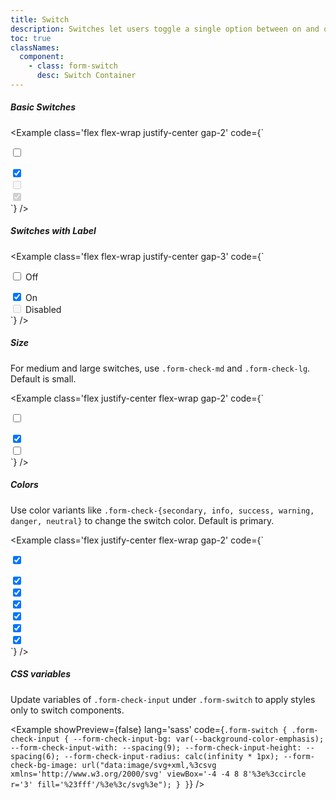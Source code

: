 ```yaml
---
title: Switch
description: Switches let users toggle a single option between on and off states, often used for settings and preferences.
toc: true
classNames:
  component:
    - class: form-switch
      desc: Switch Container
---
```


##### Basic Switches

<Example class='flex flex-wrap justify-center gap-2' code={`<div for="switchDefault" class="form-switch">
    <input class="form-check-input" type="checkbox" value="" id="switchDefault" />
  </div>
  <div for="switchChecked" class="form-switch">
    <input class="form-check-input" type="checkbox" value="" id="switchChecked" checked />
  </div>
  <div for="switchDisabled" class="form-switch">
    <input class="form-check-input" type="checkbox" value="" id="switchDisabled" disabled />
  </div>
  <div for="switchCheckedDisabled" class="form-switch">
    <input class="form-check-input" type="checkbox" value="" id="switchCheckedDisabled" disabled checked />
  </div>`} />

##### Switches with Label

<Example class='flex flex-wrap justify-center gap-3' code={`<div for="switchLabel" class="form-check form-switch">
    <input class="form-check-input" type="checkbox" value="" id="switchLabel" />
    <label for="switchLabel" class="form-check-label">Off</label>
  </div>
  <div for="switchCheckedLabel" class="form-check form-switch">
    <input class="form-check-input" type="checkbox" value="" id="switchCheckedLabel" checked />
    <label for="switchCheckedLabel" class="form-check-label">On</label>
  </div>
  <div for="switchDisabledLabel" class="form-check form-switch">
    <input class="form-check-input" type="checkbox" value="" id="switchDisabledLabel" disabled />
    <label for="switchDisabledLabel" class="form-check-label">Disabled</label>
  </div>`} />

##### Size

For medium and large switches, use `.form-check-md` and `.form-check-lg`. Default is small.

<Example class='flex justify-center flex-wrap gap-2' code={`<div for="switchSmall" class="form-switch">
    <input class="form-check-input form-check-sm" type="checkbox" value="" id="switchSmall" />
  </div>
  <div for="switchMedium" class="form-switch">
    <input class="form-check-input" type="checkbox" value="" id="switchMedium" checked />
  </div>
  <div for="switchLarge" class="form-switch">
    <input class="form-check-input form-check-lg" type="checkbox" value="" id="switchLarge" />
  </div>`} />

##### Colors

Use color variants like `.form-check-{secondary, info, success, warning, danger, neutral}` to change the switch color. Default is primary.

<Example class='flex justify-center flex-wrap gap-2' code={`<div for="switchPrimary" class="form-switch">
    <input class="form-check-input" type="checkbox" value="" id="switchPrimary" checked />
  </div>
  <div for="switchSecondary" class="form-switch">
    <input class="form-check-input form-check-secondary" type="checkbox" value="" id="switchSecondary" checked />
  </div>
  <div for="switchInfo" class="form-switch">
    <input class="form-check-input form-check-info" type="checkbox" value="" id="switchInfo" checked />
  </div>
  <div for="switchSuccess" class="form-switch">
    <input class="form-check-input form-check-success" type="checkbox" value="" id="switchSuccess" checked />
  </div>
  <div for="switchWarning" class="form-switch">
    <input class="form-check-input form-check-warning" type="checkbox" value="" id="switchWarning" checked />
  </div>
  <div for="switchDanger" class="form-switch">
    <input class="form-check-input form-check-danger" type="checkbox" value="" id="switchDanger" checked />
  </div>
  <div for="switchNeutral" class="form-switch">
    <input class="form-check-input form-check-neutral" type="checkbox" value="" id="switchNeutral" checked />
  </div>`} />

##### CSS variables

Update variables of `.form-check-input` under `.form-switch` to apply styles only to switch components.

<Example showPreview={false} lang='sass' 
  code={`.form-switch {
    .form-check-input {
      --form-check-input-bg: var(--background-color-emphasis);
      --form-check-input-with: --spacing(9);
      --form-check-input-height: --spacing(6);
      --form-check-input-radius: calc(infinity * 1px);
      --form-check-bg-image: url("data:image/svg+xml,%3csvg xmlns='http://www.w3.org/2000/svg' viewBox='-4 -4 8 8'%3e%3ccircle r='3' fill='%23fff'/%3e%3c/svg%3e");
    }
  }`} />
  